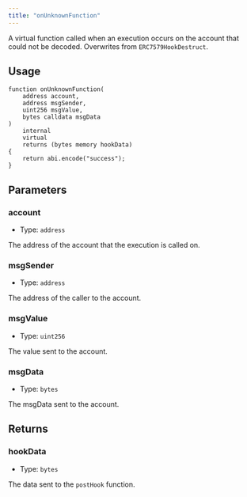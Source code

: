 ```yaml
---
title: "onUnknownFunction"
---
```


A virtual function called when an execution occurs on the account that could not be decoded. Overwrites from `ERC7579HookDestruct`.

## Usage

```solidity
function onUnknownFunction(
    address account,
    address msgSender,
    uint256 msgValue,
    bytes calldata msgData
)
    internal
    virtual
    returns (bytes memory hookData)
{
    return abi.encode("success");
}
```

## Parameters

### account

- Type: `address`

The address of the account that the execution is called on.

### msgSender

- Type: `address`

The address of the caller to the account.

### msgValue

- Type: `uint256`

The value sent to the account.

### msgData

- Type: `bytes`

The msgData sent to the account.

## Returns

### hookData

- Type: `bytes`

The data sent to the `postHook` function.

